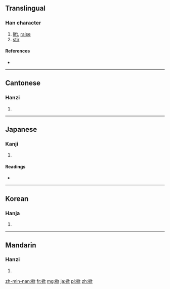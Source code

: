 ==Translingual==

===Han character===
{{Han char|rn=64|rad=手|as=08|sn=11|four=5708<sub>2</sub>|canj=手竹中人 (QHLO)}}

# [[lift]], [[raise]]
# [[stir]]

====References====
* {{Han ref|kx=0436.070|dkj=12230|dj=0785.190|hdz=31899.030|uh=6380|ud=25472|bh=B1C8|bd=45512}}

----

==Cantonese==

===Hanzi===
{{yue-hanzi|jyut=|y=hin1}}

# {{defn|lang=yue|sort=手08}}

----

==Japanese==

===Kanji===
{{ja-kanji|grade=|rs=手08}}

# {{defn|lang=ja|sort=手08}}

====Readings====
* {{ja-readings|on=[[きん]] (kin), [[けん]] (ken)|kun=[[かかげる]] (kakageru)}}

----

==Korean==

===Hanja===
{{ko-hanja|hangeul=흔|eumhun=|rv=heun|mr=hŭn|y=hun}}

# {{defn|lang=ko|sort=手08}}

----

==Mandarin==

===Hanzi===
{{cmn-hanzi|pin=[[xiān]] ([[xian1]])|wg=hsien<sup>1</sup>}}

# {{defn|lang=cmn|sort=手08}}

[[zh-min-nan:掀]]
[[fr:掀]]
[[mg:掀]]
[[ja:掀]]
[[pl:掀]]
[[zh:掀]]